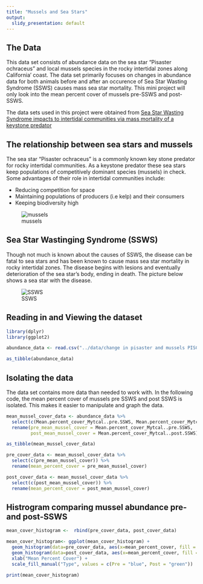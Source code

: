 ```yaml
---
title: "Mussels and Sea Stars"
output:
  slidy_presentation: default
---
```


## The Data

This data set consists of abundance data on the sea star "Pisaster ochraceus" and local mussels species in the rocky intertidal zones along California' coast. The data set primarily focuses on changes in abundance data for both animals before and after an occurence of Sea Star Wasting Syndrome (SSWS) causes mass sea star mortality. This mini project will only look into the mean percent cover of mussels pre-SSWS and post-SSWS.

The data sets used in this project were obtained from [Sea Star Wasting Syndrome impacts to intertidal communities via mass mortality of a keystone predator](https://figshare.com/articles/dataset/Data_for_Sea_Star_Wasting_Syndrome_impacts_to_intertidal_communities_via_mass_mortality_of_a_keystone_predator_/9795584)


## The relationship between sea stars and mussels

The sea star "Pisaster ochraceus" is a commonly known key stone predator for rocky intertidal communities. As a keystone predator these sea stars keep populations of competitively dominant species (mussels) in check. Some advantages of their role in intertidal communities include:

- Reducing competition for space
- Maintaining populations of producers (i.e kelp) and their consumers
- Keeping biodiversity high

![mussels](https://inverts.wallawalla.edu/Echinodermata/Class%20Asteroidea/Pisaster%20Predate%20mussels.jpg)


## Sea Star Wastinging Syndrome (SSWS)

Though not much is known about the causes of SSWS, the disease can be fatal to sea stars and has been known to cause mass sea star mortality in rocky intertidal zones. The disease begins with lesions and eventually deterioration of the sea star's body, ending in death. The picture below shows a sea star with the disease. 

![SSWS](https://www.fondriest.com/news/wp-content/uploads/2018/04/Seastar_white_lesions.jpg)



## Reading in and Viewing the dataset
```r
library(dplyr)
library(ggplot2)
```

```r
abundance_data <- read.csv("../data/change in pisaster and mussels PISCO sites.csv")
```


```r
as_tibble(abundance_data)
```



## Isolating the data

The data set contains more data than needed to work with. In the following code, the mean percent cover of mussels pre SSWS and post SSWS is isolated. This makes it easier to manipulate and graph the data. 


```r
mean_mussel_cover_data <- abundance_data %>% 
  select(c(Mean.percent_cover_Mytcal..pre.SSWS, Mean.percent_cover_Mytcal..post.SSWS)) %>%
  rename(pre_mean_mussel_cover = Mean.percent_cover_Mytcal..pre.SSWS, 
         post_mean_mussel_cover = Mean.percent_cover_Mytcal..post.SSWS)

as_tibble(mean_mussel_cover_data)
```

```r
pre_cover_data <- mean_mussel_cover_data %>%
  select(c(pre_mean_mussel_cover)) %>%
  rename(mean_percent_cover = pre_mean_mussel_cover)
```

```r
post_cover_data <- mean_mussel_cover_data %>%
  select(c(post_mean_mussel_cover)) %>%
  rename(mean_percent_cover = post_mean_mussel_cover)
```


## Histrogram comparing mussel abundance pre- and post-SSWS

```r
mean_cover_histogram <-  rbind(pre_cover_data, post_cover_data)

mean_cover_histogram<- ggplot(mean_cover_histogram) + 
  geom_histogram(data=pre_cover_data, aes(x=mean_percent_cover, fill = "Pre"), alpha = 0.5) +
  geom_histogram(data=post_cover_data, aes(x=mean_percent_cover, fill = "Post"), alpha = 0.5) + 
  xlab("Mean Percent Cover") + 
  scale_fill_manual("Type", values = c(Pre = "blue", Post = "green"))

print(mean_cover_histogram)
```

